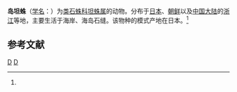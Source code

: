 {{Speciesbox
| taxon = Ariadna insulicola
| binomial_authority = (Yaginuma, 1967)<ref name='id12855'>{{cite web| url =http://www.bioinfo.cn/db05/BjdwSpecies.php?action=view&id=12855| title =岛坦蛛| work =《中国动物物种编目数据库》| publisher =中国科学院微生物研究所| author =中国科学院动物研究所| accessdate =2009-04-28| deadurl =yes| archiveurl =https://web.archive.org/web/20160305044251/http://www.bioinfo.cn/db05/BjdwSpecies.php?action=view&id=12855| archivedate =2016-03-05}}</ref>
}}

'''岛坦蛛'''（[[学名|学名]]：{{lang|la|''Ariadna insulicola''}}）为[[类石蛛科|类石蛛科]][[坦蛛属|坦蛛属]]的动物。分布于[[日本|日本]]、[[朝鲜|朝鲜]]以及[[中国大陆|中国大陆]]的[[浙江|浙江]]等地，主要生活于海岸、海岛石缝。该物种的模式产地在日本。<ref name='id12855'/>

== 参考文献 ==
{{reflist}}

{{蜘蛛小作品}}

{{taxonbar}}
[[Category:_1967年描述的动物|D]]
[[Category:坦蛛属|D]]